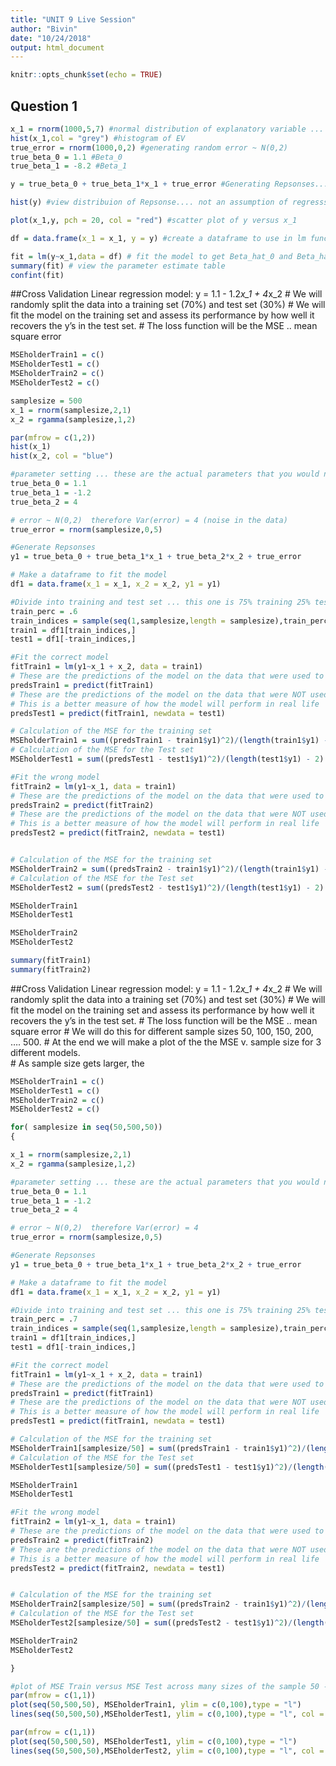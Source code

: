 ```yaml
---
title: "UNIT 9 Live Session"
author: "Bivin"
date: "10/24/2018"
output: html_document
---
```


```r
knitr::opts_chunk$set(echo = TRUE)
```

## Question 1

```r

x_1 = rnorm(1000,5,7) #normal distribution of explanatory variable ... not an assumption of regression
hist(x_1,col = "grey") #histogram of EV
true_error = rnorm(1000,0,2) #generating random error ~ N(0,2)
true_beta_0 = 1.1 #Beta_0
true_beta_1 = -8.2 #Beta_1

y = true_beta_0 + true_beta_1*x_1 + true_error #Generating Repsonses...

hist(y) #view distribuion of Repsonse.... not an assumption of regresssion 

plot(x_1,y, pch = 20, col = "red") #scatter plot of y versus x_1

df = data.frame(x_1 = x_1, y = y) #create a dataframe to use in lm function 

fit = lm(y~x_1,data = df) # fit the model to get Beta_hat_0 and Beta_hat_1
summary(fit) # view the parameter estimate table
confint(fit)
```




##Cross Validation Linear regression model: y = 1.1 - 1.2*x_1 + 4*x_2
# We will randomly split the data into a training set (70%) and test set (30%)
# We will fit the model on the training set and assess its performance by how well it recovers the y's in the test set.
# The loss function will be the MSE .. mean square error
```r
MSEholderTrain1 = c()
MSEholderTest1 = c()
MSEholderTrain2 = c()
MSEholderTest2 = c()

samplesize = 500
x_1 = rnorm(samplesize,2,1)
x_2 = rgamma(samplesize,1,2)

par(mfrow = c(1,2))
hist(x_1)
hist(x_2, col = "blue")

#parameter setting ... these are the actual parameters that you would not know in a real world setting
true_beta_0 = 1.1
true_beta_1 = -1.2
true_beta_2 = 4

# error ~ N(0,2)  therefore Var(error) = 4 (noise in the data)
true_error = rnorm(samplesize,0,5)  

#Generate Repsonses
y1 = true_beta_0 + true_beta_1*x_1 + true_beta_2*x_2 + true_error

# Make a dataframe to fit the model
df1 = data.frame(x_1 = x_1, x_2 = x_2, y1 = y1)

#Divide into training and test set ... this one is 75% training 25% test
train_perc = .6
train_indices = sample(seq(1,samplesize,length = samplesize),train_perc*samplesize)
train1 = df1[train_indices,]
test1 = df1[-train_indices,]

#Fit the correct model
fitTrain1 = lm(y1~x_1 + x_2, data = train1)
# These are the predictions of the model on the data that were used to fit the model.
predsTrain1 = predict(fitTrain1)
# These are the predictions of the model on the data that were NOT used to fit the model.
# This is a better measure of how the model will perform in real life
predsTest1 = predict(fitTrain1, newdata = test1)

# Calculation of the MSE for the training set
MSEholderTrain1 = sum((predsTrain1 - train1$y1)^2)/(length(train1$y1) - 2)
# Calculation of the MSE for the Test set
MSEholderTest1 = sum((predsTest1 - test1$y1)^2)/(length(test1$y1) - 2)

#Fit the wrong model
fitTrain2 = lm(y1~x_1, data = train1)
# These are the predictions of the model on the data that were used to fit the model.
predsTrain2 = predict(fitTrain2)
# These are the predictions of the model on the data that were NOT used to fit the model.
# This is a better measure of how the model will perform in real life
predsTest2 = predict(fitTrain2, newdata = test1)


# Calculation of the MSE for the training set
MSEholderTrain2 = sum((predsTrain2 - train1$y1)^2)/(length(train1$y1) - 2)
# Calculation of the MSE for the Test set
MSEholderTest2 = sum((predsTest2 - test1$y1)^2)/(length(test1$y1) - 2)

MSEholderTrain1
MSEholderTest1

MSEholderTrain2
MSEholderTest2

summary(fitTrain1)
summary(fitTrain2)
```

##Cross Validation Linear regression model: y = 1.1 - 1.2*x_1 + 4*x_2
# We will randomly split the data into a training set (70%) and test set (30%)
# We will fit the model on the training set and assess its performance by how well it recovers the y's in the test set.
# The loss function will be the MSE .. mean square error
# We will do this for different sample sizes 50, 100, 150, 200, .... 500.
# At the end we will make a plot of the the MSE v. sample size for 3 different models.  
# As sample size gets larger, the 
```r
MSEholderTrain1 = c()
MSEholderTest1 = c()
MSEholderTrain2 = c()
MSEholderTest2 = c()

for( samplesize in seq(50,500,50))
{

x_1 = rnorm(samplesize,2,1)
x_2 = rgamma(samplesize,1,2)

#parameter setting ... these are the actual parameters that you would not know in a real world setting
true_beta_0 = 1.1
true_beta_1 = -1.2
true_beta_2 = 4

# error ~ N(0,2)  therefore Var(error) = 4
true_error = rnorm(samplesize,0,5)

#Generate Repsonses
y1 = true_beta_0 + true_beta_1*x_1 + true_beta_2*x_2 + true_error

# Make a dataframe to fit the model
df1 = data.frame(x_1 = x_1, x_2 = x_2, y1 = y1)

#Divide into training and test set ... this one is 75% training 25% test
train_perc = .7
train_indices = sample(seq(1,samplesize,length = samplesize),train_perc*samplesize)
train1 = df1[train_indices,]
test1 = df1[-train_indices,]

#Fit the correct model
fitTrain1 = lm(y1~x_1 + x_2, data = train1)
# These are the predictions of the model on the data that were used to fit the model.
predsTrain1 = predict(fitTrain1)
# These are the predictions of the model on the data that were NOT used to fit the model.
# This is a better measure of how the model will perform in real life
predsTest1 = predict(fitTrain1, newdata = test1)

# Calculation of the MSE for the training set
MSEholderTrain1[samplesize/50] = sum((predsTrain1 - train1$y1)^2)/(length(train1$y1) - 2)
# Calculation of the MSE for the Test set
MSEholderTest1[samplesize/50] = sum((predsTest1 - test1$y1)^2)/(length(test1$y1) - 2)

MSEholderTrain1
MSEholderTest1

#Fit the wrong model
fitTrain2 = lm(y1~x_1, data = train1)
# These are the predictions of the model on the data that were used to fit the model.
predsTrain2 = predict(fitTrain2)
# These are the predictions of the model on the data that were NOT used to fit the model.
# This is a better measure of how the model will perform in real life
predsTest2 = predict(fitTrain2, newdata = test1)


# Calculation of the MSE for the training set
MSEholderTrain2[samplesize/50] = sum((predsTrain2 - train1$y1)^2)/(length(train1$y1) - 2)
# Calculation of the MSE for the Test set
MSEholderTest2[samplesize/50] = sum((predsTest2 - test1$y1)^2)/(length(test1$y1) - 2)

MSEholderTrain2
MSEholderTest2

}

#plot of MSE Train versus MSE Test across many sizes of the sample 50 - 500.
par(mfrow = c(1,1))
plot(seq(50,500,50), MSEholderTrain1, ylim = c(0,100),type = "l")
lines(seq(50,500,50),MSEholderTest1, ylim = c(0,100),type = "l", col = "blue")

par(mfrow = c(1,1))
plot(seq(50,500,50), MSEholderTest1, ylim = c(0,100),type = "l")
lines(seq(50,500,50),MSEholderTest2, ylim = c(0,100),type = "l", col = "blue")
```








